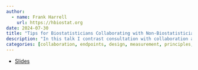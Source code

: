 ```yaml
---
author:
  - name: Frank Harrell
    url: https://hbiostat.org
date: 2024-07-30
title: "Tips for Biostatisticians Collaborating with Non-Biostatistician Medical Researchers"
description: "In this talk I contrast consultation with collaboration and discuss various ways to make collaborations most effective. Some key components of effective collaboration are mutual respect, proper division of labor, and basing choices on statistical principles.  Special emphasis is given to the importance of biostatisticians being heavily involved in the choice and construction of outcome variables."
categories: [collaboration, endpoints, design, measurement, principles, responder-analysis, medicine, reporting, reproducible, 2024]
---
```


* [Slides](https://hbiostat.org/talks/collab.html)
